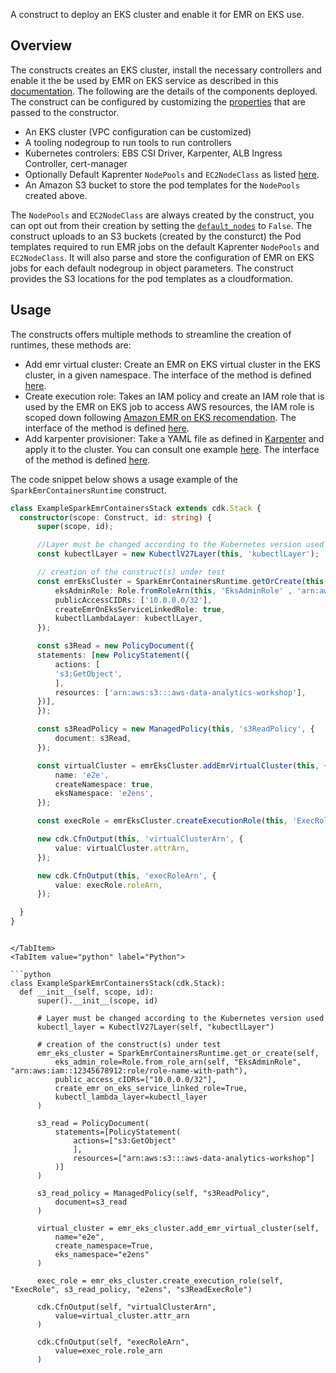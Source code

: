 [//]: # (This file is generated, do not modify directly, update the README.md in framework/src/processing)

A construct to deploy an EKS cluster and enable it for EMR on EKS use. 

## Overview

The constructs creates an EKS cluster, install the necessary controllers and enable it the be used by EMR on EKS service as described in this [documentation](https://docs.aws.amazon.com/emr/latest/EMR-on-EKS-DevelopmentGuide/setting-up-cluster-access.html). The following are the details of the components deployed. The construct can be configured by customizing the [properties]((https://constructs.dev/packages/aws-dsf/v/1.0.0-rc.5/api/SparkEmrContainersRuntimeProps?lang=python&submodule=processing)) that are passed to the constructor.

 * An EKS cluster (VPC configuration can be customized)
 * A tooling nodegroup to run tools to run controllers
 * Kubernetes controlers: EBS CSI Driver, Karpenter, ALB Ingress Controller, cert-manager  
 * Optionally Default Kaprenter `NodePools` and `EC2NodeClass` as listed [here](https://github.com/awslabs/data-solutions-framework-on-aws/tree/main/framework/src/processing/lib/spark-runtime/emr-containers/resources/k8s/karpenter-provisioner-config).
 * An Amazon S3 bucket to store the pod templates for the `NodePools` created above.

The `NodePools` and `EC2NodeClass` are always created by the construct, you can opt out from their creation by setting the [`default_nodes`](https://constructs.dev/packages/aws-dsf/v/1.0.0-rc.5/api/SparkEmrContainersRuntimeProps?lang=python&submodule=processing#property.defaultNodes) to `False`. The construct uploads to an S3 buckets (created by the consturct) the Pod templates required to run EMR jobs on the default Kaprenter `NodePools` and `EC2NodeClass`. It will also parse and store the configuration of EMR on EKS jobs for each default nodegroup in object parameters. The construct provides the S3 locations for the pod templates as a cloudformation.


## Usage

The constructs offers multiple methods to streamline the creation of runtimes, these methods are:

  * Add emr virtual cluster: Create an EMR on EKS virtual cluster in the EKS cluster, in a given namespace. The interface of the method is defined [here](https://constructs.dev/packages/aws-dsf/v/1.0.0-rc.5/api/SparkEmrContainersRuntime?lang=python&submodule=processing#addEmrVirtualCluster).
  * Create execution role: Takes an IAM policy and create an IAM role that is used by the EMR on EKS job to access AWS resources, the IAM role is scoped down following [Amazon EMR on EKS recomendation](https://docs.aws.amazon.com/emr/latest/EMR-on-EKS-DevelopmentGuide/iam-execution-role.html). The interface of the method is defined [here](https://constructs.dev/packages/aws-dsf/v/1.0.0-rc.5/api/SparkEmrContainersRuntime?lang=python&submodule=processing#createExecutionRole).
  * Add karpenter provisioner: Take a YAML file as defined in [Karpenter](https://karpenter.sh/docs/getting-started/getting-started-with-karpenter/#5-create-nodepool) and apply it to the cluster. You can consult one example [here](https://github.com/awslabs/data-solutions-framework-on-aws/blob/main/framework/src/processing/lib/spark-runtime/emr-containers/resources/k8s/karpenter-provisioner-config/v0.32.1/critical-provisioner.yml). The interface of the method is defined [here](https://constructs.dev/packages/aws-dsf/v/1.0.0-rc.5/api/SparkEmrContainersRuntime?lang=python&submodule=processing#addKarpenterProvisioner).

The code snippet below shows a usage example of the `SparkEmrContainersRuntime` construct.

<Tabs>
  <TabItem value="typescript" label="TypeScript" default>

  ```typescript
class ExampleSparkEmrContainersStack extends cdk.Stack {
    constructor(scope: Construct, id: string) {
        super(scope, id);

        //Layer must be changed according to the Kubernetes version used
        const kubectlLayer = new KubectlV27Layer(this, 'kubectlLayer');

        // creation of the construct(s) under test
        const emrEksCluster = SparkEmrContainersRuntime.getOrCreate(this, {
            eksAdminRole: Role.fromRoleArn(this, 'EksAdminRole' , 'arn:aws:iam::12345678912:role/role-name-with-path'),
            publicAccessCIDRs: ['10.0.0.0/32'],
            createEmrOnEksServiceLinkedRole: true,
            kubectlLambdaLayer: kubectlLayer,
        });

        const s3Read = new PolicyDocument({
        statements: [new PolicyStatement({
            actions: [
            's3:GetObject',
            ],
            resources: ['arn:aws:s3:::aws-data-analytics-workshop'],
        })],
        });

        const s3ReadPolicy = new ManagedPolicy(this, 's3ReadPolicy', {
            document: s3Read,
        });

        const virtualCluster = emrEksCluster.addEmrVirtualCluster(this, {
            name: 'e2e',
            createNamespace: true,
            eksNamespace: 'e2ens',
        });

        const execRole = emrEksCluster.createExecutionRole(this, 'ExecRole', s3ReadPolicy, 'e2ens', 's3ReadExecRole');

        new cdk.CfnOutput(this, 'virtualClusterArn', {
            value: virtualCluster.attrArn,
        });

        new cdk.CfnOutput(this, 'execRoleArn', {
            value: execRole.roleArn,
        });

    }
}
  ```
  
  ```mdx-code-block
  
  </TabItem>
  <TabItem value="python" label="Python">

  ```python
class ExampleSparkEmrContainersStack(cdk.Stack):
    def __init__(self, scope, id):
        super().__init__(scope, id)

        # Layer must be changed according to the Kubernetes version used
        kubectl_layer = KubectlV27Layer(self, "kubectlLayer")

        # creation of the construct(s) under test
        emr_eks_cluster = SparkEmrContainersRuntime.get_or_create(self,
            eks_admin_role=Role.from_role_arn(self, "EksAdminRole", "arn:aws:iam::12345678912:role/role-name-with-path"),
            public_access_cIDRs=["10.0.0.0/32"],
            create_emr_on_eks_service_linked_role=True,
            kubectl_lambda_layer=kubectl_layer
        )

        s3_read = PolicyDocument(
            statements=[PolicyStatement(
                actions=["s3:GetObject"
                ],
                resources=["arn:aws:s3:::aws-data-analytics-workshop"]
            )]
        )

        s3_read_policy = ManagedPolicy(self, "s3ReadPolicy",
            document=s3_read
        )

        virtual_cluster = emr_eks_cluster.add_emr_virtual_cluster(self,
            name="e2e",
            create_namespace=True,
            eks_namespace="e2ens"
        )

        exec_role = emr_eks_cluster.create_execution_role(self, "ExecRole", s3_read_policy, "e2ens", "s3ReadExecRole")

        cdk.CfnOutput(self, "virtualClusterArn",
            value=virtual_cluster.attr_arn
        )

        cdk.CfnOutput(self, "execRoleArn",
            value=exec_role.role_arn
        )
  ```

  </TabItem>
</Tabs>

